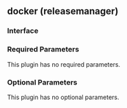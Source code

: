 ## docker (releasemanager)

### Interface

### Required Parameters

This plugin has no required parameters.

### Optional Parameters

This plugin has no optional parameters.
